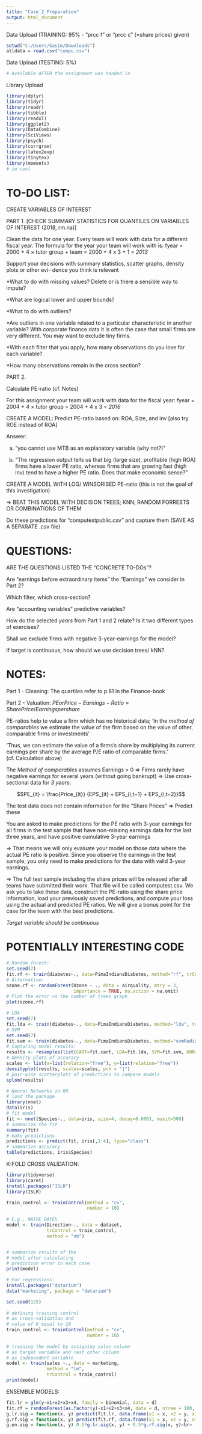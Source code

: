 ---
title: "Case_2_Preparation"
output: html_document
---

Data Upload (TRAINING: 95% - "prcc f" or "prcc c" (=share prices) given)
```{r}
setwd("C:/Users/kasim/Downloads")
alldata = read.csv("compu.csv")
```

Data Upload (TESTING: 5%)
```{r}
# Available AFTER the assignment was handed in
```

Library Upload
```{r}
library(dplyr)
library(tidyr)
library(readr)
library(tibble)
library(readxl)
library(ggplot2)
library(DataCombine)
library(SciViews)
library(psych)
library(corrgram) 
library(latex2exp)
library(tinytex)
library(moments)
# im cool 
```


# TO-DO LIST:

CREATE VARIABLES OF INTEREST

PART 1.
[CHECK SUMMARY STATISTICS FOR QUANTILES ON VARIABLES OF INTEREST (2018, rm.na)]

Clean the data for one year. Every team will work with data for a
different fiscal year. The formula for the year your team will work with is:
fyear = 2000 + 4 × tutor group + team = 2000 + 4 x 3 + 1 = _2013_

Support your decisions with summary statistics, scatter graphs, density plots or other evi-
dence you think is relevant

*What to do with missing values? Delete or is there a sensible way to impute?

*What are logical lower and upper bounds?

*What to do with outliers?

*Are outliers in one variable related to a particular characteristic in another variable?
With corporate finance data it is often the case that small firms are very different. You
may want to exclude tiny firms.

*With each filter that you apply, how many observations do you lose for each variable?

*How many observations remain in the cross section?


PART 2.

Calculate PE-ratio (cf. Notes)

For this assignment your team will work with data for the fiscal year:
fyear = 2004 + 4 × tutor group = 2004 + 4 x 3 = _2016_

CREATE A MODEL:
Predict PE-ratio based on: ROA, Size, and inv [also try ROE instead of ROA]

Answer:

(a) "you cannot use MTB as an explanatory variable (why not?)"

(b) "The regression output tells us that big (large size), profitable (high ROA) firms have a lower PE ratio, whereas firms that are growing fast (high inv) tend to have a higher PE ratio. Does that make economic sense?"

CREATE A MODEL WITH LOG/ WINSORISED PE-ratio (this is not the goal of this investigation)

=> BEAT THIS MODEL WITH DECISION TREES; KNN; RANDOM FORRESTS OR COMBINATIONS OF THEM

Do these predictions for "computestpublic.csv" and capture them (SAVE AS A SEPARATE .csv file)





# QUESTIONS:

ARE THE QUESTIONS LISTED THE "CONCRETE TO-DOs"?

Are "earnings before extraordinary items" the "Earnings" we consider in Part 2?

Which filter, which cross-section?

Are "accounting variables" predictive variables?

How do the selected _years_ from Part 1 and 2 relate? Is it two different types of exercises?

Shall we exclude firms with negative 3-year-earnings for the model?

If target is continuous, how should we use decision trees/ kNN?


# NOTES:

Part 1 - Cleaning: 
The quartiles refer to p.81 in the Finance-book

Part 2 - Valuation:
$PE or Price-Earnings-Ratio = Share Price/ Earnings per share$

PE-ratios help to value a firm which has no historical data;
‘In the _method of comparables_ we estimate the value of the firm
based on the value of other, comparable firms or investments’

‘Thus, we can estimate the value of a firms’s share by multiplying its current
earnings per share by the average P/E ratio of comparable firms.’ (cf. Calculation above)

The _Method of comparables_ assumes Earnings > 0 => Firms rarely have negative earnings for several years (without going bankrupt) => Use cross-sectional data for _3 years_:

$$PE_{it} = \frac{Price_{it}} {EPS_{it} + EPS_{i,t−1} + EPS_{i,t−2}}$$


The test data does not contain information for the "Share Prices" => Predict these

You are asked to make predictions for the PE ratio with 3-year earnings for all firms in the test sample that have non-missing earnings data for the last three years, and have positive cumulative 3-year earnings

=> That means we will only evaluate your model on those data where the actual PE ratio is positive. Since you observe the earnings in the test sample, you only need to make predictions for the data with valid 3-year earnings.

=> The full test sample including the share prices will be released after all teams have submitted their work. That file will be called computest.csv. We ask you to take these data, construct the PE-ratio using the share price information, load your previously saved predictions, and compute your loss using the actual and predicted PE ratios. We will give a bonus point for the case for the team with the best predictions.

_Target variable should be continuous_ 


# POTENTIALLY INTERESTING CODE

```{r}
# Random forest:
set.seed(7)
fit.rf <- train(diabetes~., data=PimaIndiansDiabetes, method="rf", trControl=control)
# Alternative:
ozone.rf <- randomForest(Ozone ~ ., data = airquality, mtry = 3,
                         importance = TRUE, na.action = na.omit)
# Plot the error vs the number of trees graph
plot(ozone.rf)

# LDA
set.seed(7)
fit.lda <- train(diabetes~., data=PimaIndiansDiabetes, method="lda", trControl=control)
# SVM
set.seed(7)
fit.svm <- train(diabetes~., data=PimaIndiansDiabetes, method="svmRadial", trControl=control)
# Capturing model results:
results <- resamples(list(CART=fit.cart, LDA=fit.lda, SVM=fit.svm, KNN=fit.knn, RF=fit.rf))
# density plots of accuracy
scales <- list(x=list(relation="free"), y=list(relation="free"))
densityplot(results, scales=scales, pch = "|")
# pair-wise scatterplots of predictions to compare models
splom(results)

# Neural Networks in RR
# load the package
library(nnet)
data(iris)
# fit model
fit <- nnet(Species~., data=iris, size=4, decay=0.0001, maxit=500)
# summarize the fit
summary(fit)
# make predictions
predictions <- predict(fit, iris[,1:4], type="class")
# summarize accuracy
table(predictions, iris$Species)
```

K-FOLD CROSS VALIDATION:
```{r}
library(tidyverse)
library(caret)
install.packages("ISLR")
library(ISLR)

train_control <- trainControl(method = "cv",
                              number = 10)
 
# E.g., NAIVE BAYES 
model <- train(Direction~., data = dataset,
               trControl = train_control,
               method = "nb")


# summarize results of the
# model after calculating
# prediction error in each case
print(model)

# For regressions:
install.packages("datarium")
data("marketing", package = "datarium")

set.seed(125) 
 
# defining training control
# as cross-validation and 
# value of K equal to 10
train_control <- trainControl(method = "cv",
                              number = 10)
 
# training the model by assigning sales column
# as target variable and rest other column
# as independent variable
model <- train(sales ~., data = marketing, 
               method = "lm",
               trControl = train_control)
print(model)
```

ENSEMBLE MODELS:
```{r}
fit.lr = glm(y~x1+x2+x3+x4, family = binomial, data = d)
fit.rf = randomForest(as.factor(y)~x1+x2+x3+x4, data = d, ntree = 100, proximity = FALSE)
g.lr.sig = function(x, y) predict(fit.lr, data.frame(x1 = x, x2 = y, x3 = 0, x4 = 0), type = "response") <br>
g.rf.sig = function(x, y) predict(fit.rf, data.frame(x1 = x, x2 = y, x3 = 0, x4 = 0), type = "prob")[, 2] <br>
g.en.sig = function(x, y) 0.5*g.lr.sig(x, y) + 0.5*g.rf.sig(x, y)<br>
```

